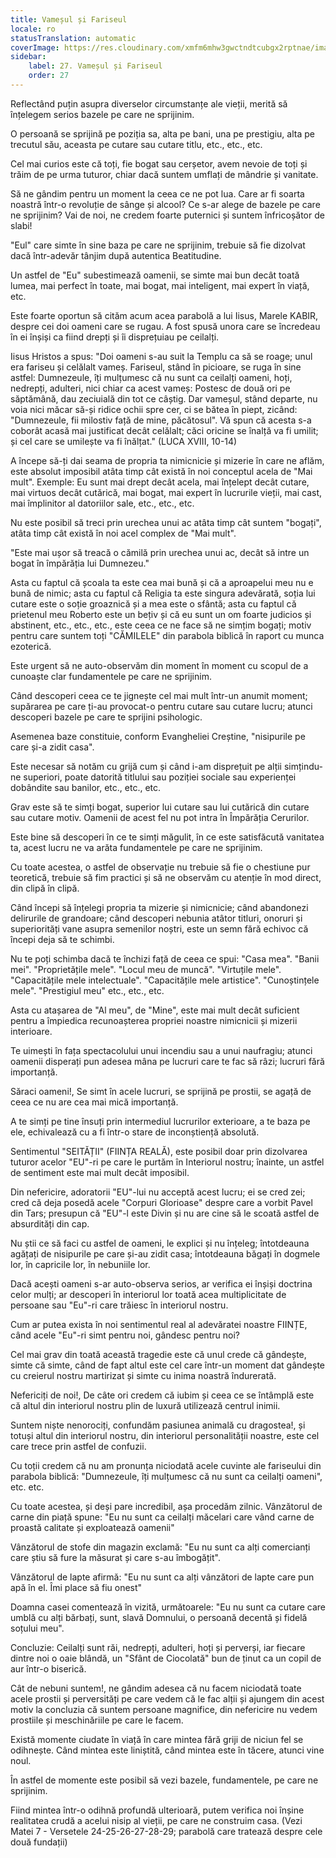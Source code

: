 ```yaml
---
title: Vameșul și Fariseul
locale: ro
statusTranslation: automatic
coverImage: https://res.cloudinary.com/xmfm6mhw3gwctndtcubgx2rptnae/image/upload/v1740468922/small_cover_tratado_de_psicologia_revolucionaria_a4c0dca4e0.webp
sidebar:
    label: 27. Vameșul și Fariseul
    order: 27
---
```

Reflectând puțin asupra diverselor circumstanțe ale vieții, merită să înțelegem serios bazele pe care ne sprijinim.

O persoană se sprijină pe poziția sa, alta pe bani, una pe prestigiu, alta pe trecutul său, aceasta pe cutare sau cutare titlu, etc., etc., etc.

Cel mai curios este că toți, fie bogat sau cerșetor, avem nevoie de toți și trăim de pe urma tuturor, chiar dacă suntem umflați de mândrie și vanitate.

Să ne gândim pentru un moment la ceea ce ne pot lua. Care ar fi soarta noastră într-o revoluție de sânge și alcool? Ce s-ar alege de bazele pe care ne sprijinim? Vai de noi, ne credem foarte puternici și suntem înfricoșător de slabi!

"Eul" care simte în sine baza pe care ne sprijinim, trebuie să fie dizolvat dacă într-adevăr tânjim după autentica Beatitudine.

Un astfel de "Eu" subestimează oamenii, se simte mai bun decât toată lumea, mai perfect în toate, mai bogat, mai inteligent, mai expert în viață, etc.

Este foarte oportun să cităm acum acea parabolă a lui Iisus, Marele KABIR, despre cei doi oameni care se rugau. A fost spusă unora care se încredeau în ei înșiși ca fiind drepți și îi disprețuiau pe ceilalți.

Iisus Hristos a spus: "Doi oameni s-au suit la Templu ca să se roage; unul era fariseu și celălalt vameș. Fariseul, stând în picioare, se ruga în sine astfel: Dumnezeule, îți mulțumesc că nu sunt ca ceilalți oameni, hoți, nedrepți, adulteri, nici chiar ca acest vameș: Postesc de două ori pe săptămână, dau zeciuială din tot ce câștig. Dar vameșul, stând departe, nu voia nici măcar să-și ridice ochii spre cer, ci se bătea în piept, zicând: "Dumnezeule, fii milostiv față de mine, păcătosul". Vă spun că acesta s-a coborât acasă mai justificat decât celălalt; căci oricine se înalță va fi umilit; și cel care se umilește va fi înălțat." (LUCA XVIII, 10-14)

A începe să-ți dai seama de propria ta nimicnicie și mizerie în care ne aflăm, este absolut imposibil atâta timp cât există în noi conceptul acela de "Mai mult". Exemple: Eu sunt mai drept decât acela, mai înțelept decât cutare, mai virtuos decât cutărică, mai bogat, mai expert în lucrurile vieții, mai cast, mai împlinitor al datoriilor sale, etc., etc., etc.

Nu este posibil să treci prin urechea unui ac atâta timp cât suntem "bogați", atâta timp cât există în noi acel complex de "Mai mult".

"Este mai ușor să treacă o cămilă prin urechea unui ac, decât să intre un bogat în împărăția lui Dumnezeu."

Asta cu faptul că școala ta este cea mai bună și că a aproapelui meu nu e bună de nimic; asta cu faptul că Religia ta este singura adevărată, soția lui cutare este o soție groaznică și a mea este o sfântă; asta cu faptul că prietenul meu Roberto este un bețiv și că eu sunt un om foarte judicios și abstinent, etc., etc., etc., este ceea ce ne face să ne simțim bogați; motiv pentru care suntem toți "CĂMILELE" din parabola biblică în raport cu munca ezoterică.

Este urgent să ne auto-observăm din moment în moment cu scopul de a cunoaște clar fundamentele pe care ne sprijinim.

Când descoperi ceea ce te jignește cel mai mult într-un anumit moment; supărarea pe care ți-au provocat-o pentru cutare sau cutare lucru; atunci descoperi bazele pe care te sprijini psihologic.

Asemenea baze constituie, conform Evangheliei Creștine, "nisipurile pe care și-a zidit casa".

Este necesar să notăm cu grijă cum și când i-am disprețuit pe alții simțindu-ne superiori, poate datorită titlului sau poziției sociale sau experienței dobândite sau banilor, etc., etc., etc.

Grav este să te simți bogat, superior lui cutare sau lui cutărică din cutare sau cutare motiv. Oamenii de acest fel nu pot intra în Împărăția Cerurilor.

Este bine să descoperi în ce te simți măgulit, în ce este satisfăcută vanitatea ta, acest lucru ne va arăta fundamentele pe care ne sprijinim.

Cu toate acestea, o astfel de observație nu trebuie să fie o chestiune pur teoretică, trebuie să fim practici și să ne observăm cu atenție în mod direct, din clipă în clipă.

Când începi să înțelegi propria ta mizerie și nimicnicie; când abandonezi delirurile de grandoare; când descoperi nebunia atâtor titluri, onoruri și superiorități vane asupra semenilor noștri, este un semn fără echivoc că începi deja să te schimbi.

Nu te poți schimba dacă te închizi față de ceea ce spui: "Casa mea". "Banii mei". "Proprietățile mele". "Locul meu de muncă". "Virtuțile mele". "Capacitățile mele intelectuale". "Capacitățile mele artistice". "Cunoștințele mele". "Prestigiul meu" etc., etc., etc.

Asta cu atașarea de "Al meu", de "Mine", este mai mult decât suficient pentru a împiedica recunoașterea propriei noastre nimicnicii și mizerii interioare.

Te uimești în fața spectacolului unui incendiu sau a unui naufragiu; atunci oamenii disperați pun adesea mâna pe lucruri care te fac să râzi; lucruri fără importanță.

Săraci oameni!, Se simt în acele lucruri, se sprijină pe prostii, se agață de ceea ce nu are cea mai mică importanță.

A te simți pe tine însuți prin intermediul lucrurilor exterioare, a te baza pe ele, echivalează cu a fi într-o stare de inconștiență absolută.

Sentimentul "SEITĂȚII" (FIINȚA REALĂ), este posibil doar prin dizolvarea tuturor acelor "EU"-ri pe care le purtăm în Interiorul nostru; înainte, un astfel de sentiment este mai mult decât imposibil.

Din nefericire, adoratorii "EU"-lui nu acceptă acest lucru; ei se cred zei; cred că deja posedă acele "Corpuri Glorioase" despre care a vorbit Pavel din Tars; presupun că "EU"-l este Divin și nu are cine să le scoată astfel de absurdități din cap.

Nu știi ce să faci cu astfel de oameni, le explici și nu înțeleg; întotdeauna agățați de nisipurile pe care și-au zidit casa; întotdeauna băgați în dogmele lor, în capricile lor, în nebuniile lor.

Dacă acești oameni s-ar auto-observa serios, ar verifica ei înșiși doctrina celor mulți; ar descoperi în interiorul lor toată acea multiplicitate de persoane sau "Eu"-ri care trăiesc în interiorul nostru.

Cum ar putea exista în noi sentimentul real al adevăratei noastre FIINȚE, când acele "Eu"-ri simt pentru noi, gândesc pentru noi?

Cel mai grav din toată această tragedie este că unul crede că gândește, simte că simte, când de fapt altul este cel care într-un moment dat gândește cu creierul nostru martirizat și simte cu inima noastră îndurerată.

Nefericiți de noi!, De câte ori credem că iubim și ceea ce se întâmplă este că altul din interiorul nostru plin de luxură utilizează centrul inimii.

Suntem niște nenorociți, confundăm pasiunea animală cu dragostea!, și totuși altul din interiorul nostru, din interiorul personalității noastre, este cel care trece prin astfel de confuzii.

Cu toții credem că nu am pronunța niciodată acele cuvinte ale fariseului din parabola biblică: "Dumnezeule, îți mulțumesc că nu sunt ca ceilalți oameni", etc. etc.

Cu toate acestea, și deși pare incredibil, așa procedăm zilnic. Vânzătorul de carne din piață spune: "Eu nu sunt ca ceilalți măcelari care vând carne de proastă calitate și exploatează oamenii"

Vânzătorul de stofe din magazin exclamă: "Eu nu sunt ca alți comercianți care știu să fure la măsurat și care s-au îmbogățit".

Vânzătorul de lapte afirmă: "Eu nu sunt ca alți vânzători de lapte care pun apă în el. Îmi place să fiu onest"

Doamna casei comentează în vizită, următoarele: "Eu nu sunt ca cutare care umblă cu alți bărbați, sunt, slavă Domnului, o persoană decentă și fidelă soțului meu".

Concluzie: Ceilalți sunt răi, nedrepți, adulteri, hoți și perverși, iar fiecare dintre noi o oaie blândă, un "Sfânt de Ciocolată" bun de ținut ca un copil de aur într-o biserică.

Cât de nebuni suntem!, ne gândim adesea că nu facem niciodată toate acele prostii și perversități pe care vedem că le fac alții și ajungem din acest motiv la concluzia că suntem persoane magnifice, din nefericire nu vedem prostiile și meschinăriile pe care le facem.

Există momente ciudate în viață în care mintea fără griji de niciun fel se odihnește. Când mintea este liniștită, când mintea este în tăcere, atunci vine noul.

În astfel de momente este posibil să vezi bazele, fundamentele, pe care ne sprijinim.

Fiind mintea într-o odihnă profundă ulterioară, putem verifica noi înșine realitatea crudă a acelui nisip al vieții, pe care ne construim casa. (Vezi Matei 7 - Versetele 24-25-26-27-28-29; parabolă care tratează despre cele două fundații)

